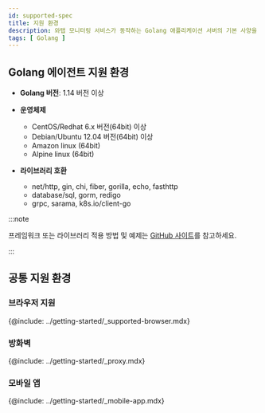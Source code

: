 ```yaml
---
id: supported-spec
title: 지원 환경
description: 와탭 모니터링 서비스가 동작하는 Golang 애플리케이션 서버의 기본 사양을 알아보세요.
tags: [ Golang ]
---
```


## Golang 에이전트 지원 환경

* **Golang 버전**: 1.14 버전 이상

* **운영체제**

  * CentOS/Redhat 6.x 버전(64bit) 이상 
  * Debian/Ubuntu 12.04 버전(64bit) 이상
  * Amazon linux (64bit)
  * Alpine linux (64bit)

* **라이브러리 호환**

  - net/http, gin, chi, fiber, gorilla, echo, fasthttp
  - database/sql, gorm, redigo
  - grpc, sarama, k8s.io/client-go

:::note

프레임워크 또는 라이브러리 적용 방법 및 예제는 [GitHub 사이트](https://github.com/whatap/go-api-example)를 참고하세요.

:::

## 공통 지원 환경

### 브라우저 지원

{@include: ../getting-started/_supported-browser.mdx}  

### 방화벽

{@include: ../getting-started/_proxy.mdx}  

### 모바일 앱

{@include: ../getting-started/_mobile-app.mdx}